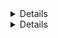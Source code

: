 <Details 
title="Make sure you can connect to Teleport" 
scope={["oss", "enterprise"]} 
scopeOnly={true}
opened={true}
>

Verify that your Teleport client is connected by running the following on your
Auth Service host:

```code
$ tctl status
# Cluster  tele.example.com
# Version  (=teleport.version=)
# CA pin   sha256:sha-hash-here
```

Remain logged in to your Auth Service host so you can run subsequent `tctl`
commands in this guide.

</Details>
<Details 
title="Make sure you can connect to Teleport" 
scope={["cloud"]}
scopeOnly={true}
opened={true}
>

To connect to Teleport, log in to your cluster using `tsh`, then use `tctl`
remotely:

```code
$ tsh login --proxy=myinstance.teleport.sh --user=email@example.com
$ tctl status
# Cluster  myinstance.teleport.sh
# Version  (=teleport.version=)
# CA pin   sha256:sha-hash-here
```

You can run subsequent `tctl` commands in this guide on your local machine.

</Details>
